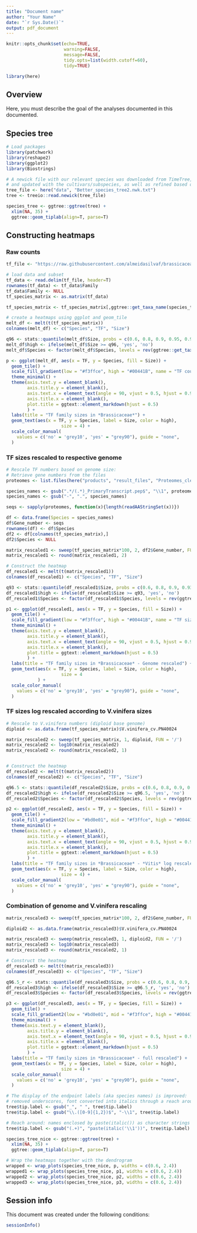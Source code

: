 ```yaml
---
title: "Document name"
author: "Your Name"
date: "`r Sys.Date()`"
output: pdf_document
---
```


```r
knitr::opts_chunk$set(echo=TRUE,
                      warning=FALSE, 
                      message=FALSE,
                      tidy.opts=list(width.cutoff=60),
                      tidy=TRUE)
```

```r
library(here)
```

## Overview

Here, you must describe the goal of the analyses documented in this documented.

## Species tree

```r
# Load packages
library(patchwork)
library(reshape2)
library(ggplot2)
library(Biostrings)
```


```r

# A newick file with our relevant species was downloaded from TimeTree,
# and updated with the cultivars/subspecies, as well as refined based on the scientific literature
tree_file <- here("data", "Better_species_tree2.nwk.txt")
tree <- treeio::read.newick(tree_file)

species_tree <- ggtree::ggtree(tree) +
  xlim(NA, 35) +
  ggtree::geom_tiplab(align=T, parse=T)

```


## Constructing heatmaps
### Raw counts
```r

tf_file <- "https://raw.githubusercontent.com/almeidasilvaf/brassicaceae_tfs/main/products/tables/tf_families_per_species.tsv"

# load data and subset
tf_data <- read.delim(tf_file, header=T)
rownames(tf_data) <- tf_data$Family
tf_data$Family <- NULL
tf_species_matrix <- as.matrix(tf_data)

tf_species_matrix <- tf_species_matrix[,ggtree::get_taxa_name(species_tree)]

# create a heatmaps using ggplot and geom_tile
melt_df <- melt(t(tf_species_matrix))
colnames(melt_df) <- c("Species", "TF", "Size")

q96 <- stats::quantile(melt_df$Size, probs = c(0.6, 0.8, 0.9, 0.95, 0.96, 1), na.rm = TRUE)[5]
melt_df$high <- ifelse(melt_df$Size >= q96, 'yes', 'no')
melt_df$Species <- factor(melt_df$Species, levels = rev(ggtree::get_taxa_name(species_tree)))

p <- ggplot(melt_df, aes(x = TF, y = Species, fill = Size)) +
  geom_tile() +
  scale_fill_gradient(low = "#f3ffce", high = "#00441B", name = "TF count") +
  theme_minimal() +
  theme(axis.text.y = element_blank(),
        axis.title.y = element_blank(),
        axis.text.x = element_text(angle = 90, vjust = 0.5, hjust = 0.9, face = "bold"),
        axis.title.x = element_blank(),
        plot.title = ggtext::element_markdown(hjust = 0.5)
        ) + 
  labs(title = "TF family sizes in *Brassicaceae*") +
  geom_text(aes(x = TF, y = Species, label = Size, color = high),
                     size = 4) +
  scale_color_manual(
    values = c('no' = 'grey10', 'yes' = "grey90"), guide = "none",
  )

```


### TF sizes rescaled to respective genome
```r
# Rescale TF numbers based on genome size:
# Retrieve gene numbers from the files
proteomes <- list.files(here("products", "result_files", "Proteomes_clean"), full.names = TRUE)

species_names <- gsub(".*/(.*)_PrimaryTranscript.pep$", "\\1", proteomes)
species_names <- gsub("-", ".", species_names)

seqs <- sapply(proteomes, function(x){length(readAAStringSet(x))})

df <- data.frame(Species = species_names)
df$Gene_number <- seqs
rownames(df) <- df$Species
df2 <- df[colnames(tf_species_matrix),]
df2$Species <- NULL

matrix_rescaled1 <- sweep(tf_species_matrix*100, 2, df2$Gene_number, FUN = '/')
matrix_rescaled1 <- round(matrix_rescaled1, 2)

# Construct the heatmap
df_rescaled1 <- melt(t(matrix_rescaled1))
colnames(df_rescaled1) <- c("Species", "TF", "Size")

q93 <- stats::quantile(df_rescaled1$Size, probs = c(0.6, 0.8, 0.9, 0.93, 0.95, 1), na.rm = TRUE)[4]
df_rescaled1$high <- ifelse(df_rescaled1$Size >= q93, 'yes', 'no')
df_rescaled1$Species <- factor(df_rescaled1$Species, levels = rev(ggtree::get_taxa_name(species_tree)))

p1 <- ggplot(df_rescaled1, aes(x = TF, y = Species, fill = Size)) +
  geom_tile() +
  scale_fill_gradient(low = "#f3ffce", high = "#00441B", name = "TF size (%)") +
  theme_minimal() +
  theme(axis.text.y = element_blank(),
        axis.title.y = element_blank(),
        axis.text.x = element_text(angle = 90, vjust = 0.5, hjust = 0.9, face = "bold"),
        axis.title.x = element_blank(),
        plot.title = ggtext::element_markdown(hjust = 0.5)
        ) + 
  labs(title = "TF family sizes in *Brassicaceae* - Genome rescaled") +
  geom_text(aes(x = TF, y = Species, label = Size, color = high),
                     size = 4
            ) +
  scale_color_manual(
    values = c('no' = 'grey10', 'yes' = "grey90"), guide = "none",
  )

```


### TF sizes log rescaled according to V.vinifera sizes
```r
# Rescale to V.vinifera numbers (diploid base genome)
diploid <- as.data.frame(tf_species_matrix)$V.vinifera_cv.PN40024

matrix_rescaled2 <- sweep(tf_species_matrix, 1, diploid, FUN = '/')
matrix_rescaled2 <- log10(matrix_rescaled2)
matrix_rescaled2 <- round(matrix_rescaled2, 1)


# Construct the heatmap
df_rescaled2 <- melt(t(matrix_rescaled2))
colnames(df_rescaled2) <- c("Species", "TF", "Size")

q96.5 <- stats::quantile(df_rescaled2$Size, probs = c(0.6, 0.8, 0.9, 0.95, 0.965, 1), na.rm = TRUE)[5]
df_rescaled2$high <- ifelse(df_rescaled2$Size >= q96.5, 'yes', 'no')
df_rescaled2$Species <- factor(df_rescaled2$Species, levels = rev(ggtree::get_taxa_name(species_tree)))

p2 <- ggplot(df_rescaled2, aes(x = TF, y = Species, fill = Size)) +
  geom_tile() +
  scale_fill_gradient2(low = "#bd0e01", mid = "#f3ffce", high = "#00441B", name = "TF size (log)") +
  theme_minimal() +
  theme(axis.text.y = element_blank(),
        axis.title.y = element_blank(),
        axis.text.x = element_text(angle = 90, vjust = 0.5, hjust = 0.9, face = "bold"),
        axis.title.x = element_blank(),
        plot.title = ggtext::element_markdown(hjust = 0.5)
        ) + 
  labs(title = "TF family sizes in *Brassicaceae* - *Vitis* log rescaled") +
  geom_text(aes(x = TF, y = Species, label = Size, color = high),
                     size = 4) +
  scale_color_manual(
    values = c('no' = 'grey10', 'yes' = "grey90"), guide = "none",
  )

```


### Combination of genome and V.vinifera rescaling
```r
matrix_rescaled3 <- sweep(tf_species_matrix*100, 2, df2$Gene_number, FUN = '/')

diploid2 <- as.data.frame(matrix_rescaled3)$V.vinifera_cv.PN40024

matrix_rescaled3 <- sweep(matrix_rescaled3, 1, diploid2, FUN = '/')
matrix_rescaled3 <- log10(matrix_rescaled3)
matrix_rescaled3 <- round(matrix_rescaled2, 1)

# Construct the heatmap
df_rescaled3 <- melt(t(matrix_rescaled3))
colnames(df_rescaled3) <- c("Species", "TF", "Size")

q96.5_r <- stats::quantile(df_rescaled3$Size, probs = c(0.6, 0.8, 0.9, 0.95, 0.965, 1), na.rm = TRUE)[5]
df_rescaled3$high <- ifelse(df_rescaled3$Size >= q96.5_r, 'yes', 'no')
df_rescaled3$Species <- factor(df_rescaled3$Species, levels = rev(ggtree::get_taxa_name(species_tree)))

p3 <- ggplot(df_rescaled3, aes(x = TF, y = Species, fill = Size)) +
  geom_tile() +
  scale_fill_gradient2(low = "#bd0e01", mid = "#f3ffce", high = "#00441B", name = "TF size (log)") +
  theme_minimal() +
  theme(axis.text.y = element_blank(),
        axis.title.y = element_blank(),
        axis.text.x = element_text(angle = 90, vjust = 0.5, hjust = 0.9, face = "bold"),
        axis.title.x = element_blank(),
        plot.title = ggtext::element_markdown(hjust = 0.5)
        ) + 
  labs(title = "TF family sizes in *Brassicaceae* - full rescaled") +
  geom_text(aes(x = TF, y = Species, label = Size, color = high),
                     size = 4) +
  scale_color_manual(
    values = c('no' = 'grey10', 'yes' = "grey90"), guide = "none",
  )

```


```r
# The display of the endpoint labels (aka species names) is improved:
# removed underscores, font converted into italics through a reach around
tree$tip.label <- gsub("_", " ", tree$tip.label)
tree$tip.label <- gsub("\\.([0-9]{1,2})$", "-\\1", tree$tip.label)

# Reach around: names enclosed by paste(italic()) as character strings and later within ggtree function parsed
tree$tip.label <- gsub("(.+)", "paste(italic('\\1'))", tree$tip.label)

species_tree_nice <- ggtree::ggtree(tree) +
  xlim(NA, 35) +
  ggtree::geom_tiplab(align=T, parse=T)

# Wrap the heatmaps together with the dendrogram
wrapped <- wrap_plots(species_tree_nice, p, widths = c(0.6, 2.4))
wrapped1 <- wrap_plots(species_tree_nice, p1, widths = c(0.6, 2.4))
wrapped2 <- wrap_plots(species_tree_nice, p2, widths = c(0.6, 2.4))
wrapped3 <- wrap_plots(species_tree_nice, p3, widths = c(0.6, 2.4))

```


## Session info

This document was created under the following conditions:

```r
sessionInfo()
```
